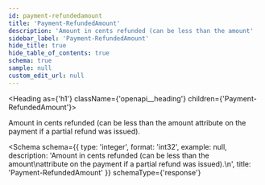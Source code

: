 ```yaml
---
id: payment-refundedamount
title: 'Payment-RefundedAmount'
description: 'Amount in cents refunded (can be less than the amount'
sidebar_label: 'Payment-RefundedAmount'
hide_title: true
hide_table_of_contents: true
schema: true
sample: null
custom_edit_url: null
---
```



<Heading as={'h1'} className={'openapi__heading'} children={'Payment-RefundedAmount'}></Heading>

Amount in cents refunded (can be less than the amount
attribute on the payment if a partial refund was issued).

<Schema
  schema={{
    type: 'integer',
    format: 'int32',
    example: null,
    description:
      'Amount in cents refunded (can be less than the amount\nattribute on the payment if a partial refund was issued).\n',
    title: 'Payment-RefundedAmount'
  }}
  schemaType={'response'}
></Schema>
